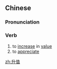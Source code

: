 ==Chinese==
{{zh-forms}}

===Pronunciation===
{{zh-pron
|m=shēngzhí
|c=sing1 zik6
|mn=qz,tw:seng-ta̍t/qz,xm,zz:seng-ti̍t
|cat=v
}}

===Verb===
{{zh-verb}}

# to [[increase]] in [[value]]
# to [[appreciate]] {{gloss|of currency}}

[[zh:升值]]